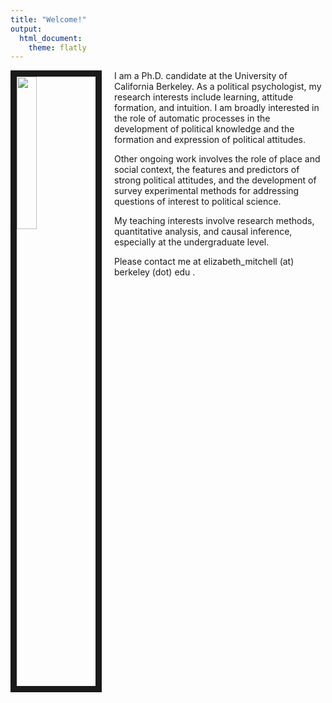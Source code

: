 ```yaml
---
title: "Welcome!"
output:
  html_document:
    theme: flatly
---
```


<link rel="stylesheet" href="papercss-master/src/styles.css" type="text/css">

<img src="IMG-0231.JPG" style="width:25%; border:10px solid; margin-right: 20px" align="left">

I am a Ph.D. candidate at the University of California Berkeley. As a political psychologist, my research interests include learning, attitude formation, and intuition. I am broadly interested in the role of automatic processes in the development of political knowledge and the formation and expression of political attitudes.

Other ongoing work involves the role of place and social context, the features and predictors of strong political attitudes, and the development of survey experimental methods for addressing questions of interest to political science. 

My teaching interests involve research methods, quantitative analysis, and causal inference, especially at the undergraduate level. 

Please contact me at elizabeth_mitchell (at) berkeley (dot) edu .